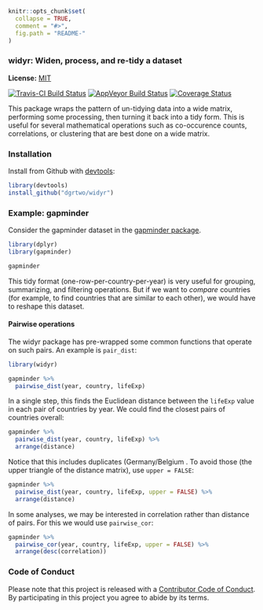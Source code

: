 <!-- README.md is generated from README.Rmd. Please edit that file -->

```r
knitr::opts_chunk$set(
  collapse = TRUE,
  comment = "#>",
  fig.path = "README-"
)
```

### widyr: Widen, process, and re-tidy a dataset

**License:** [MIT](https://opensource.org/licenses/MIT)

[![Travis-CI Build Status](https://travis-ci.org/dgrtwo/widyr.svg?branch=master)](https://travis-ci.org/dgrtwo/widyr)
[![AppVeyor Build Status](https://ci.appveyor.com/api/projects/status/github/dgrtwo/widyr?branch=master&svg=true)](https://ci.appveyor.com/project/dgrtwo/widyr)
[![Coverage Status](https://img.shields.io/codecov/c/github/dgrtwo/widyr/master.svg)](https://codecov.io/github/dgrtwo/widyr?branch=master)

This package wraps the pattern of un-tidying data into a wide matrix, performing some processing, then turning it back into a tidy form. This is useful for several mathematical operations such as co-occurence counts, correlations, or clustering that are best done on a wide matrix.

### Installation

Install from Github with [devtools](https://github.com/hadley/devtools):

```r
library(devtools)
install_github("dgrtwo/widyr")
```

### Example: gapminder

Consider the gapminder dataset in the [gapminder package](https://cran.r-project.org/web/packages/gapminder/index.html).

```r
library(dplyr)
library(gapminder)

gapminder
```

This tidy format (one-row-per-country-per-year) is very useful for grouping, summarizing, and filtering operations. But if we want to *compare* countries (for example, to find countries that are similar to each other), we would have to reshape this dataset.

#### Pairwise operations

The widyr package has pre-wrapped some common functions that operate on such pairs. An example is `pair_dist`:

```r
library(widyr)

gapminder %>%
  pairwise_dist(year, country, lifeExp)
```

In a single step, this finds the Euclidean distance between the `lifeExp` value in each pair of countries by year. We could find the closest pairs of countries overall:

```r
gapminder %>%
  pairwise_dist(year, country, lifeExp) %>%
  arrange(distance)
```

Notice that this includes duplicates (Germany/Belgium . To avoid those (the upper triangle of the distance matrix), use `upper = FALSE`:

```r
gapminder %>%
  pairwise_dist(year, country, lifeExp, upper = FALSE) %>%
  arrange(distance)
```

In some analyses, we may be interested in correlation rather than distance of pairs. For this we would use `pairwise_cor`:

```r
gapminder %>%
  pairwise_cor(year, country, lifeExp, upper = FALSE) %>%
  arrange(desc(correlation))
```

### Code of Conduct

Please note that this project is released with a [Contributor Code of Conduct](CONDUCT.md). By participating in this project you agree to abide by its terms.
